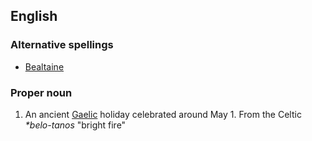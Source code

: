 ==English==
{{wikipedia}}
===Alternative spellings===
*[[Bealtaine]]

===Proper noun===
{{en-proper-noun}}

#An ancient [[Gaels|Gaelic]] holiday celebrated around May 1. From the Celtic ''*belo-tanos'' "bright fire"